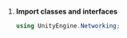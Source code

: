 
<PlatformWrapper platform="unity">

1. **Import <Vpd k="SDK" /> classes and interfaces**

    ``` csharp
    using UnityEngine.Networking;
    ```

<Csharp />

</PlatformWrapper>
